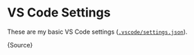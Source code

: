 
# VS Code Settings

These are my basic VS Code settings ([`.vscode/settings.json`](https://code.visualstudio.com/docs/getstarted/settings)).

<CodeBlock language="json">{Source}</CodeBlock>
